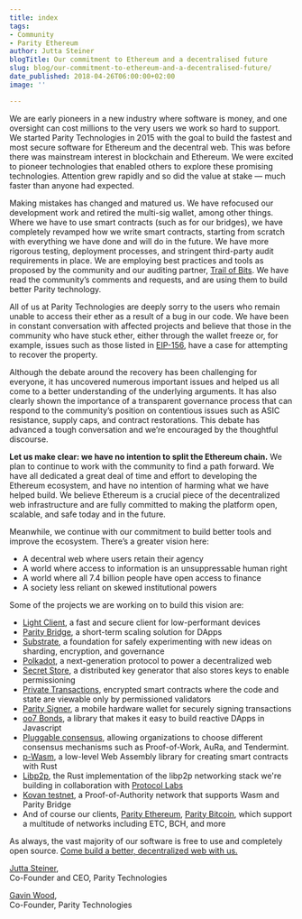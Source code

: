 ```yaml
---
title: index
tags:
- Community
- Parity Ethereum
author: Jutta Steiner
blogTitle: Our commitment to Ethereum and a decentralised future
slug: blog/our-commitment-to-ethereum-and-a-decentralised-future/
date_published: 2018-04-26T06:00:00+02:00
image: ''

---
```

We are early pioneers in a new industry where software is money, and one oversight can cost millions to the very users we work so hard to support. We started Parity Technologies in 2015 with the goal to build the fastest and most secure software for Ethereum and the decentral web. This was before there was mainstream interest in blockchain and Ethereum. We were excited to pioneer technologies that enabled others to explore these promising technologies. Attention grew rapidly and so did the value at stake — much faster than anyone had expected.

Making mistakes has changed and matured us. We have refocused our development work and retired the multi-sig wallet, among other things. Where we have to use smart contracts (such as for our bridges), we have completely revamped how we write smart contracts, starting from scratch with everything we have done and will do in the future. We have more rigorous testing, deployment processes, and stringent third-party audit requirements in place. We are employing best practices and tools as proposed by the community and our auditing partner, [Trail of Bits](https://paritytech.io/parity-technologies-appoints-trail-of-bits-to-lead-security-review/). We have read the community’s comments and requests, and are using them to build better Parity technology.

All of us at Parity Technologies are deeply sorry to the users who remain unable to access their ether as a result of a bug in our code. We have been in constant conversation with affected projects and believe that those in the community who have stuck ether, either through the wallet freeze or, for example, issues such as those listed in [EIP-156](https://github.com/ethereum/EIPs/issues/156), have a case for attempting to recover the property.

Although the debate around the recovery has been challenging for everyone, it has uncovered numerous important issues and helped us all come to a better understanding of the underlying arguments. It has also clearly shown the importance of a transparent governance process that can respond to the community’s position on contentious issues such as ASIC resistance, supply caps, and contract restorations. This debate has advanced a tough conversation and we’re encouraged by the thoughtful discourse.

**Let us make clear: we have no intention to split the Ethereum chain.** We plan to continue to work with the community to find a path forward. We have all dedicated a great deal of time and effort to developing the Ethereum ecosystem, and have no intention of harming what we have helped build. We believe Ethereum is a crucial piece of the decentralized web infrastructure and are fully committed to making the platform open, scalable, and safe today and in the future.

Meanwhile, we continue with our commitment to build better tools and improve the ecosystem. There’s a greater vision here:

* A decentral web where users retain their agency
* A world where access to information is an unsuppressable human right
* A world where all 7.4 billion people have open access to finance
* A society less reliant on skewed institutional powers

Some of the projects we are working on to build this vision are:

* [Light Client](https://wiki.parity.io/Light-Client), a fast and secure client for low-performant devices
* [Parity Bridge](https://github.com/paritytech/parity-bridge), a short-term scaling solution for DApps
* [Substrate](https://twitter.com/gavofyork/status/986963803765198848), a foundation for safely experimenting with new ideas on sharding, encryption, and governance
* [Polkadot](https://polkadot.network/), a next-generation protocol to power a decentralized web
* [Secret Store](https://wiki.parity.io/Secret-Store), a distributed key generator that also stores keys to enable permissioning
* [Private Transactions](https://paritytech.io/private-transactions-webassembly-and-permissioning-new-features-energy-web-foundation-blockchain-for-energy/), encrypted smart contracts where the code and state are viewable only by permissioned validators
* [Parity Signer](https://paritytech.io/send-transactions-with-mycrypto-beta-and-parity-signer/), a mobile hardware wallet for securely signing transactions
* [oo7 Bonds](https://github.com/paritytech/oo7), a library that makes it easy to build reactive DApps in Javascript
* [Pluggable consensus](https://wiki.parity.io/Pluggable-Consensus), allowing organizations to choose different consensus mechanisms such as Proof-of-Work, AuRa, and Tendermint.
* [p-Wasm](https://github.com/paritytech/parity-wasm), a low-level Web Assembly library for creating smart contracts with Rust
* [Libp2p](https://github.com/libp2p/rust-libp2p), the Rust implementation of the libp2p networking stack we're building in collaboration with [Protocol Labs](https://protocol.ai/)
* [Kovan testnet](https://kovan-stats.parity.io/), a Proof-of-Authority network that supports Wasm and Parity Bridge
* And of course our clients, [Parity Ethereum](https://www.parity.io/), [Parity Bitcoin](https://github.com/paritytech/parity-bitcoin), which support a multitude of networks including ETC, BCH, and more

As always, the vast majority of our software is free to use and completely open source. [Come build a better, decentralized web with us.](https://github.com/paritytech)

[Jutta Steiner](https://twitter.com/jutta_steiner),  
Co-Founder and CEO, Parity Technologies

[Gavin Wood](https://twitter.com/gavofyork),  
Co-Founder, Parity Technologies
